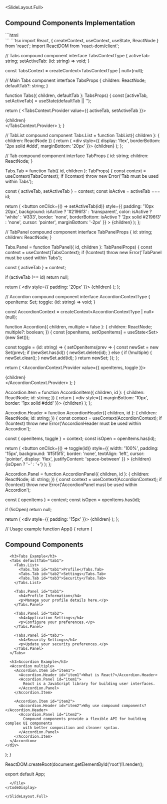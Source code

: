 
<SlideLayout.Full>
## Compound Components Implementation

<CodeDisplay>
  <File name="index.html">
```html
<!DOCTYPE html>
<html lang="en">
<head>
    <meta charset="UTF-8">
    <meta name="viewport" content="width=device-width, initial-scale=1.0">
    <title>Compound Components Example</title>
</head>
<body>
    <div id="root"></div>
    <script type="module" src="./App.tsx"></script>
</body>
</html>
```
  </File>
  <File name="App.tsx">
```tsx
import React, { createContext, useContext, useState, ReactNode } from 'react';
import ReactDOM from 'react-dom/client';

// Tabs compound component
interface TabsContextType {
  activeTab: string;
  setActiveTab: (id: string) => void;
}

const TabsContext = createContext<TabsContextType | null>(null);

// Main Tabs component
interface TabsProps {
  children: ReactNode;
  defaultTab?: string;
}

function Tabs({ children, defaultTab }: TabsProps) {
  const [activeTab, setActiveTab] = useState(defaultTab || '');

  return (
    <TabsContext.Provider value={{ activeTab, setActiveTab }}>
      <div className="tabs">{children}</div>
    </TabsContext.Provider>
  );
}

// TabList compound component
Tabs.List = function TabList({ children }: { children: ReactNode }) {
  return (
    <div style={{ 
      display: 'flex', 
      borderBottom: '2px solid #ddd',
      marginBottom: '20px'
    }}>
      {children}
    </div>
  );
};

// Tab compound component
interface TabProps {
  id: string;
  children: ReactNode;
}

Tabs.Tab = function Tab({ id, children }: TabProps) {
  const context = useContext(TabsContext);
  if (!context) throw new Error('Tab must be used within Tabs');
  
  const { activeTab, setActiveTab } = context;
  const isActive = activeTab === id;

  return (
    <button
      onClick={() => setActiveTab(id)}
      style={{
        padding: '10px 20px',
        background: isActive ? '#2196f3' : 'transparent',
        color: isActive ? 'white' : '#333',
        border: 'none',
        borderBottom: isActive ? '2px solid #2196f3' : 'none',
        cursor: 'pointer',
        marginBottom: '-2px'
      }}
    >
      {children}
    </button>
  );
};

// TabPanel compound component
interface TabPanelProps {
  id: string;
  children: ReactNode;
}

Tabs.Panel = function TabPanel({ id, children }: TabPanelProps) {
  const context = useContext(TabsContext);
  if (!context) throw new Error('TabPanel must be used within Tabs');
  
  const { activeTab } = context;
  
  if (activeTab !== id) return null;

  return (
    <div style={{ padding: '20px' }}>
      {children}
    </div>
  );
};

// Accordion compound component
interface AccordionContextType {
  openItems: Set<string>;
  toggle: (id: string) => void;
}

const AccordionContext = createContext<AccordionContextType | null>(null);

function Accordion({ 
  children, 
  multiple = false 
}: { 
  children: ReactNode; 
  multiple?: boolean;
}) {
  const [openItems, setOpenItems] = useState<Set<string>>(new Set());

  const toggle = (id: string) => {
    setOpenItems(prev => {
      const newSet = new Set(prev);
      if (newSet.has(id)) {
        newSet.delete(id);
      } else {
        if (!multiple) {
          newSet.clear();
        }
        newSet.add(id);
      }
      return newSet;
    });
  };

  return (
    <AccordionContext.Provider value={{ openItems, toggle }}>
      <div className="accordion">{children}</div>
    </AccordionContext.Provider>
  );
}

Accordion.Item = function AccordionItem({ 
  children, 
  id 
}: { 
  children: ReactNode; 
  id: string;
}) {
  return (
    <div style={{ marginBottom: '10px', border: '1px solid #ddd' }}>
      {children}
    </div>
  );
};

Accordion.Header = function AccordionHeader({ 
  children, 
  id 
}: { 
  children: ReactNode; 
  id: string;
}) {
  const context = useContext(AccordionContext);
  if (!context) throw new Error('AccordionHeader must be used within Accordion');
  
  const { openItems, toggle } = context;
  const isOpen = openItems.has(id);

  return (
    <button
      onClick={() => toggle(id)}
      style={{
        width: '100%',
        padding: '15px',
        background: '#f5f5f5',
        border: 'none',
        textAlign: 'left',
        cursor: 'pointer',
        display: 'flex',
        justifyContent: 'space-between'
      }}
    >
      {children}
      <span>{isOpen ? '−' : '+'}</span>
    </button>
  );
};

Accordion.Panel = function AccordionPanel({ 
  children, 
  id 
}: { 
  children: ReactNode; 
  id: string;
}) {
  const context = useContext(AccordionContext);
  if (!context) throw new Error('AccordionPanel must be used within Accordion');
  
  const { openItems } = context;
  const isOpen = openItems.has(id);

  if (!isOpen) return null;

  return (
    <div style={{ padding: '15px' }}>
      {children}
    </div>
  );
};

// Usage example
function App() {
  return (
    <div>
      <h2>Compound Components</h2>

      <h3>Tabs Example</h3>
      <Tabs defaultTab="tab1">
        <Tabs.List>
          <Tabs.Tab id="tab1">Profile</Tabs.Tab>
          <Tabs.Tab id="tab2">Settings</Tabs.Tab>
          <Tabs.Tab id="tab3">Security</Tabs.Tab>
        </Tabs.List>
        
        <Tabs.Panel id="tab1">
          <h4>Profile Information</h4>
          <p>Manage your profile details here.</p>
        </Tabs.Panel>
        
        <Tabs.Panel id="tab2">
          <h4>Application Settings</h4>
          <p>Configure your preferences.</p>
        </Tabs.Panel>
        
        <Tabs.Panel id="tab3">
          <h4>Security Settings</h4>
          <p>Update your security preferences.</p>
        </Tabs.Panel>
      </Tabs>

      <h3>Accordion Example</h3>
      <Accordion multiple>
        <Accordion.Item id="item1">
          <Accordion.Header id="item1">What is React?</Accordion.Header>
          <Accordion.Panel id="item1">
            React is a JavaScript library for building user interfaces.
          </Accordion.Panel>
        </Accordion.Item>
        
        <Accordion.Item id="item2">
          <Accordion.Header id="item2">Why use compound components?</Accordion.Header>
          <Accordion.Panel id="item2">
            Compound components provide a flexible API for building complex UI components
            with better composition and cleaner syntax.
          </Accordion.Panel>
        </Accordion.Item>
      </Accordion>
    </div>
  );
}

ReactDOM.createRoot(document.getElementById('root')!).render(<App />);

export default App;
```
  </File>
</CodeDisplay>

</SlideLayout.Full>